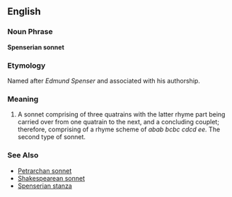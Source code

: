 ==English==

===Noun Phrase===
'''Spenserian sonnet'''

===Etymology===
Named after ''Edmund Spenser'' and associated with his authorship.

===Meaning===
#A sonnet comprising of three quatrains with the latter rhyme part being carried over from one quatrain to the next, and a concluding couplet; therefore, comprising of a rhyme scheme of ''abab bcbc cdcd ee.'' The second type of sonnet.

===See Also===
*[[Petrarchan sonnet]]
*[[Shakespearean sonnet]]
*[[Spenserian stanza]]